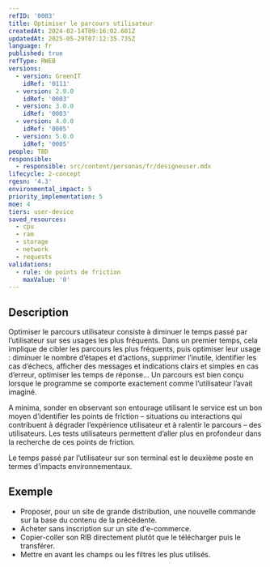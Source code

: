 ```yaml
---
refID: '0003'
title: Optimiser le parcours utilisateur
createdAt: 2024-02-14T09:16:02.601Z
updatedAt: 2025-05-29T07:12:35.735Z
language: fr
published: true
refType: RWEB
versions:
  - version: GreenIT
    idRef: '0111'
  - version: 2.0.0
    idRef: '0003'
  - version: 3.0.0
    idRef: '0003'
  - version: 4.0.0
    idRef: '0005'
  - version: 5.0.0
    idRef: '0005'
people: TBD
responsible:
  - responsible: src/content/personas/fr/designeuser.mdx
lifecycle: 2-concept
rgesn: '4.3'
environmental_impact: 5
priority_implementation: 5
moe: 4
tiers: user-device
saved_resources:
  - cpu
  - ram
  - storage
  - network
  - requests
validations:
  - rule: de points de friction
    maxValue: '0'
---
```


## Description

Optimiser le parcours utilisateur consiste à diminuer le temps passé par l’utilisateur sur ses usages les plus fréquents. Dans un premier temps, cela implique de cibler les parcours les plus fréquents, puis optimiser leur usage : diminuer le nombre d’étapes et d’actions, supprimer l’inutile, identifier les cas d’échecs, afficher des messages et indications clairs et simples en cas d’erreur, optimiser les temps de réponse... Un parcours est bien conçu lorsque le programme se comporte exactement comme l’utilisateur l’avait imaginé.

A minima, sonder en observant son entourage utilisant le service est un bon moyen d’identifier les points de friction – situations ou interactions qui contribuent à dégrader l’expérience utilisateur et à ralentir le parcours – des utilisateurs. Les tests utilisateurs permettent d’aller plus en profondeur dans la recherche de ces points de friction.

Le temps passé par l’utilisateur sur son terminal est le deuxième poste en termes d’impacts environnementaux.

## Exemple

* Proposer, pour un site de grande distribution, une nouvelle commande sur la base du contenu de la précédente.
* Acheter sans inscription sur un site d'e-commerce.
* Copier-coller son RIB directement plutôt que le télécharger puis le transférer.
* Mettre en avant les champs ou les filtres les plus utilisés.
